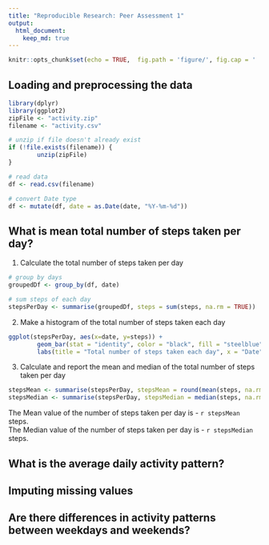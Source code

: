```yaml
---
title: "Reproducible Research: Peer Assessment 1"
output: 
  html_document:
    keep_md: true
---
```


```r
knitr::opts_chunk$set(echo = TRUE,  fig.path = 'figure/', fig.cap = '  ', fig.pos = "H")
```


## Loading and preprocessing the data
```r
library(dplyr)
library(ggplot2)
zipFile <- "activity.zip"
filename <- "activity.csv"

# unzip if file doesn't already exist
if (!file.exists(filename)) {
        unzip(zipFile)
}

# read data
df <- read.csv(filename)

# convert Date type
df <- mutate(df, date = as.Date(date, "%Y-%m-%d"))
```


## What is mean total number of steps taken per day?
1. Calculate the total number of steps taken per day
```r
# group by days
groupedDf <- group_by(df, date)

# sum steps of each day
stepsPerDay <- summarise(groupedDf, steps = sum(steps, na.rm = TRUE))
```
2. Make a histogram of the total number of steps taken each day
``` r
ggplot(stepsPerDay, aes(x=date, y=steps)) + 
        geom_bar(stat = "identity", color = "black", fill = "steelblue") + 
        labs(title = "Total number of steps taken each day", x = "Date", y = "Total step counts")
```

3. Calculate and report the mean and median of the total number of steps taken per day
``` r
stepsMean <- summarise(stepsPerDay, stepsMean = round(mean(steps, na.rm = TRUE), 0))
stepsMedian <- summarise(stepsPerDay, stepsMedian = median(steps, na.rm = TRUE))
```
The Mean value of the number of steps taken per day is - `r stepsMean` steps.  
The Median value of the number of steps taken per day is - `r stepsMedian` steps.



## What is the average daily activity pattern?



## Imputing missing values



## Are there differences in activity patterns between weekdays and weekends?
